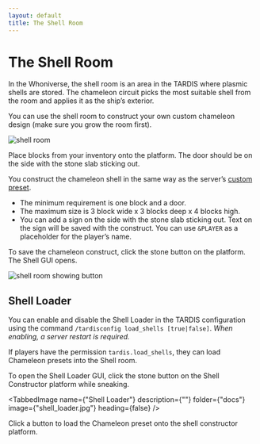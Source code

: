 ```yaml
---
layout: default
title: The Shell Room
---
```



# The Shell Room

In the Whoniverse, the shell room is an area in the TARDIS where plasmic shells are stored. The chameleon circuit picks
the most suitable shell from the room and applies it as the ship’s exterior.

You can use the shell room to construct your own custom chameleon design (make sure you grow the room first).

![shell room](/images/rooms/vanilla/shell.jpg)

Place blocks from your inventory onto the platform. The door should be on the side with the stone slab sticking out.

You construct the chameleon shell in the same way as the server’s [custom preset](/custom-preset).

- The minimum requirement is one block and a door.
- The maximum size is 3 block wide x 3 blocks deep x 4 blocks high.
- You can add a sign on the side with the stone slab sticking out. Text on the sign will be saved with the construct.
  You can use `&PLAYER` as a placeholder for the player’s name.

To save the chameleon construct, click the stone button on the platform. The Shell GUI opens.

![shell room showing button](/images/docs/shell.jpg)

## Shell Loader

You can enable and disable the Shell Loader in the TARDIS configuration using the
command `/tardisconfig load_shells [true|false]`. _When enabling, a server restart is required._

If players have the permission `tardis.load_shells`, they can load Chameleon presets into the Shell room.

To open the Shell Loader GUI, click the stone button on the Shell Constructor platform while sneaking.

<TabbedImage name={"Shell Loader"} description={""} folder={"docs"} image={"shell_loader.jpg"} heading={false} />

Click a button to load the Chameleon preset onto the shell constructor platform.
